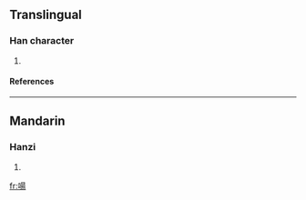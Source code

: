 ==Translingual==
===Han character===
{{Han char|rn=30|rad=口|as=09|sn=12|four=|canj=口日一竹 (RAMH)}}
# {{defn|Han|sort=口09}}
====References====
{{Han ref|kx=0196.270|dkj=03884|dj=0418.190|hdz=10653.100|uh=557A|ud=21882}}
----
==Mandarin==
===Hanzi===
{{cmn-hanzi|pin=[[táng]] ([[tang2]])|wg=t'ang<sup>2</sup>}}
# {{defn|Mandarin}}

[[fr:啺]]